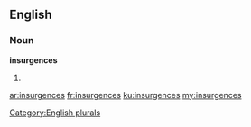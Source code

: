 ==English==

===Noun===
'''insurgences'''

# {{plural of|insurgence}}

[[Category:English plurals]]

[[ar:insurgences]]
[[fr:insurgences]]
[[ku:insurgences]]
[[my:insurgences]]
